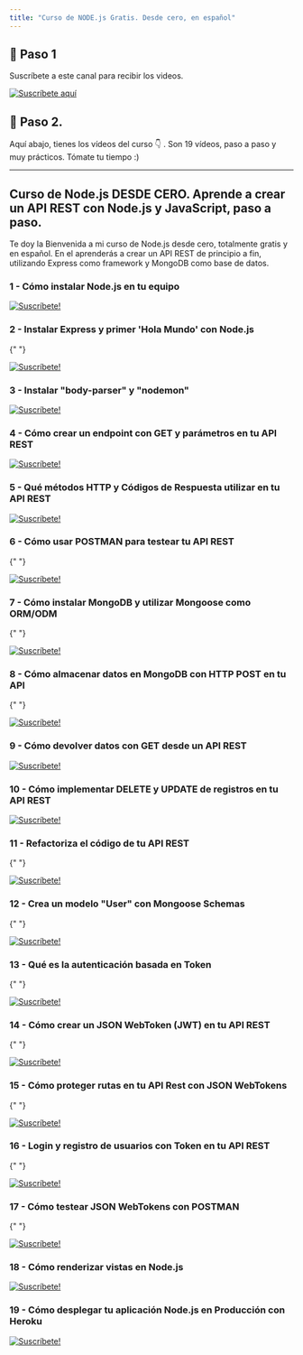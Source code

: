 ```yaml
---
title: "Curso de NODE.js Gratis. Desde cero, en español"
---
```


## 🎥 Paso 1

Suscríbete a este canal para recibir los videos.

[![Suscríbete aquí](/images/curso-nodejs-gratis/youtube-suscribirme.png)](https://youtube.com/carlosazaustre?sub_confirmation=1)

## 🍿 Paso 2.

Aquí abajo, tienes los vídeos del curso 👇 .
Son 19 vídeos, paso a paso y muy prácticos. Tómate tu tiempo :)

---

## Curso de Node.js DESDE CERO. Aprende a crear un API REST con Node.js y JavaScript, paso a paso.

Te doy la Bienvenida a mi curso de Node.js desde cero, totalmente gratis y en español.
En el aprenderás a crear un API REST de principio a fin, utilizando Express como framework
y MongoDB como base de datos.

### 1 - Cómo instalar Node.js en tu equipo

<YouTube videoId="JwZKcm3zWcA" />

[![Suscríbete!](/images/curso-nodejs-gratis/suscribe-follow.png)](https://youtube.com/carlosazaustre?sub_confirmation=1)

### 2 - Instalar Express y primer 'Hola Mundo' con Node.js

<YouTube videoId="YxqwT_qEcYQ" />{" "}

[![Suscríbete!](/images/curso-nodejs-gratis/suscribe-follow.png)](https://youtube.com/carlosazaustre?sub_confirmation=1)

### 3 - Instalar "body-parser" y "nodemon"

<YouTube videoId="Ap4PAtH1VE4" />

[![Suscríbete!](/images/curso-nodejs-gratis/suscribe-follow.png)](https://youtube.com/carlosazaustre?sub_confirmation=1)

### 4 - Cómo crear un endpoint con GET y parámetros en tu API REST

<YouTube videoId="64QLTzkDPio" />

[![Suscríbete!](/images/curso-nodejs-gratis/suscribe-follow.png)](https://youtube.com/carlosazaustre?sub_confirmation=1)

### 5 - Qué métodos HTTP y Códigos de Respuesta utilizar en tu API REST

<YouTube videoId="uMoBd9H6gUc" />

[![Suscríbete!](/images/curso-nodejs-gratis/suscribe-follow.png)](https://youtube.com/carlosazaustre?sub_confirmation=1)

### 6 - Cómo usar POSTMAN para testear tu API REST

<YouTube videoId="YMJEAFVl63E" />{" "}

[![Suscríbete!](/images/curso-nodejs-gratis/suscribe-follow.png)](https://youtube.com/carlosazaustre?sub_confirmation=1)

### 7 - Cómo instalar MongoDB y utilizar Mongoose como ORM/ODM

<YouTube videoId="UcO5WES8j6s" />{" "}

[![Suscríbete!](/images/curso-nodejs-gratis/suscribe-follow.png)](https://youtube.com/carlosazaustre?sub_confirmation=1)

### 8 - Cómo almacenar datos en MongoDB con HTTP POST en tu API

<YouTube videoId="2246l6G-1GI" />{" "}

[![Suscríbete!](/images/curso-nodejs-gratis/suscribe-follow.png)](https://youtube.com/carlosazaustre?sub_confirmation=1)

### 9 - Cómo devolver datos con GET desde un API REST

<YouTube videoId="IQR6sZhoZ24" />

[![Suscríbete!](/images/curso-nodejs-gratis/suscribe-follow.png)](https://youtube.com/carlosazaustre?sub_confirmation=1)

### 10 - Cómo implementar DELETE y UPDATE de registros en tu API REST

<YouTube videoId="CjOMThGjiMo" />

[![Suscríbete!](/images/curso-nodejs-gratis/suscribe-follow.png)](https://youtube.com/carlosazaustre?sub_confirmation=1)

### 11 - Refactoriza el código de tu API REST

<YouTube videoId="SXYrPO0TxeQ" />{" "}

[![Suscríbete!](/images/curso-nodejs-gratis/suscribe-follow.png)](https://youtube.com/carlosazaustre?sub_confirmation=1)

### 12 - Crea un modelo "User" con Mongoose Schemas

<YouTube videoId="0YmjxiP0g6M" />{" "}

[![Suscríbete!](/images/curso-nodejs-gratis/suscribe-follow.png)](https://youtube.com/carlosazaustre?sub_confirmation=1)

### 13 - Qué es la autenticación basada en Token

<YouTube videoId="zut4jK6C6WQ" />{" "}

[![Suscríbete!](/images/curso-nodejs-gratis/suscribe-follow.png)](https://youtube.com/carlosazaustre?sub_confirmation=1)

### 14 - Cómo crear un JSON WebToken (JWT) en tu API REST

<YouTube videoId="TAI68Zlseq8" />{" "}

[![Suscríbete!](/images/curso-nodejs-gratis/suscribe-follow.png)](https://youtube.com/carlosazaustre?sub_confirmation=1)

### 15 - Cómo proteger rutas en tu API Rest con JSON WebTokens

<YouTube videoId="w8It1NHeGps" />{" "}

[![Suscríbete!](/images/curso-nodejs-gratis/suscribe-follow.png)](https://youtube.com/carlosazaustre?sub_confirmation=1)

### 16 - Login y registro de usuarios con Token en tu API REST

<YouTube videoId="4WYpsgQyxRw" />{" "}

[![Suscríbete!](/images/curso-nodejs-gratis/suscribe-follow.png)](https://youtube.com/carlosazaustre?sub_confirmation=1)

### 17 - Cómo testear JSON WebTokens con POSTMAN

<YouTube videoId="1J8vo9KD0XY" />{" "}

[![Suscríbete!](/images/curso-nodejs-gratis/suscribe-follow.png)](https://youtube.com/carlosazaustre?sub_confirmation=1)

### 18 - Cómo renderizar vistas en Node.js

<YouTube videoId="I03_z5DBgp4" />

[![Suscríbete!](/images/curso-nodejs-gratis/suscribe-follow.png)](https://youtube.com/carlosazaustre?sub_confirmation=1)

### 19 - Cómo desplegar tu aplicación Node.js en Producción con Heroku

<YouTube videoId="mkn5n8Ws-HE" />

[![Suscríbete!](/images/curso-nodejs-gratis/suscribe-follow.png)](https://youtube.com/carlosazaustre?sub_confirmation=1)
